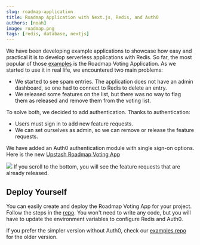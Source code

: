```yaml
---
slug: roadmap-application
title: Roadmap Application with Next.js, Redis, and Auth0
authors: [noah]
image: roadmap.png
tags: [redis, database, nextjs]
---
```


We have been developing example applications to showcase how easy and practical it is to develop serverless applications with Redis. So far, the most popular of those [examples](https://github.com/upstash/examples) is the Roadmap Voting Application. As we started to use it in real life, we encountered two main problems:

- We started to see spam entries. The application does not have an admin dashboard, so one had to connect to Redis to delete an entry.
- We released some features on the list, but there was no way to flag them as released and remove them from the voting list.

To solve both, we decided to add authentication. Thanks to authentication:

- Users must sign in to add new feature requests.
- We can set ourselves as admin, so we can remove or release the feature requests.

We have added an Auth0 authentication module with single sign-on options. Here is the new [Upstash Roadmap Voting App](https://roadmap.upstash.com)

<img src="/img/blog/roadmap.png" />
If you scroll to the bottom, you will see the feature requests that are already
released.

## Deploy Yourself

You can easily create and deploy the Roadmap Voting App for your project. Follow the steps in the [repo](https://github.com/upstash/roadmap). You won't need to write any code, but you will have to update the environment variables to configure Redis and Auth0.

If you prefer the simpler version without Auth0, check our [examples repo](https://github.com/upstash/redis-examples/tree/master/roadmap-voting-app) for the older version.
